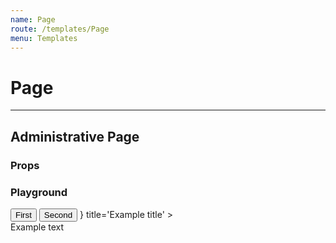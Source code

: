 ```yaml
---
name: Page
route: /templates/Page
menu: Templates
---
```




# Page

---

## Administrative Page

### Props

<Props of={Page.Administrative} />

### Playground

<Playground>
  <div className="metro d-flex">
    <ThemeContext.Provider theme={theme}>
      <SidebarContext.Provider>
        <Router history={typeof window !== 'undefined' ? createBrowserHistory() : null}>
          <Sidebar.Menu logo={{ src: logo, alt: 'Cordage' }} zone='Admin'>
            <Sidebar.Select
              defaultSelected={3}
              options={[
                { key: 1, text: 'Location 123', icon: locations },
                { key: 2, text: 'Location 124', icon: locations },
                { key: 3, text: 'Location 125', icon: locations },
              ]}
            />
          </Sidebar.Menu>
        </Router>
      </SidebarContext.Provider>
      <Page.Administrative
        title='Collections'
        description='Lorem ipsum dolor sit amet, consectetur adipiscing elit. Aenean sagittis metus vitae elit lacinia dapibus at sed nibh. In hac habitasse platea dictumst. Etiam condimentum orci justo. Fusce nec augue leo.'
      >
        <Page.Content
        extras={
          <>
            <Button>First</Button>
            <Button>Second</Button>
          </>
        }
          title='Example title'
        >
          <div>Example text</div>
        </Page.Content>
      </Page.Administrative>
    </ThemeContext.Provider>
  </div>
</Playground>
